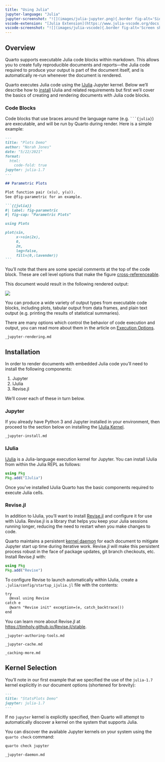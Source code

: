 ```yaml
---
title: "Using Julia"
jupyter-language: "Julia"
jupyter-screenshot: "![](images/julia-jupyter.png){.border fig-alt='Side-by-side preview of notebook on the left and live preview in the browser on the right.'}"
vscode-extension: "[Julia Extension](https://www.julia-vscode.org/docs)"
vscode-screenshot: "![](images/julia-vscode){.border fig-alt='Screen shot of VS Code with quarto document containing Julia code on the left, the output of a plot from the Julia code on the right, and the Quarto Help pane at the bottom.'}"
---
```


## Overview

Quarto supports executable Julia code blocks within markdown. This allows you to create fully reproducible documents and reports---the Julia code required to produce your output is part of the document itself, and is automatically re-run whenever the document is rendered.

Quarto executes Julia code using the [IJulia](https://github.com/JuliaLang/IJulia.jl) Jupyter kernel. Below we'll describe how to [install](#installation) IJulia and related requirements but first we'll cover the basics of creating and rendering documents with Julia code blocks.

### Code Blocks

Code blocks that use braces around the language name (e.g. ```` ```{julia} ````) are executable, and will be run by Quarto during render. Here is a simple example:

```` markdown
---
title: "Plots Demo"
author: "Norah Jones"
date: "5/22/2021"
format:
  html:
    code-fold: true
jupyter: julia-1.7
---

## Parametric Plots

Plot function pair (x(u), y(u)). 
See @fig-parametric for an example.

```{{julia}}
#| label: fig-parametric
#| fig-cap: "Parametric Plots"

using Plots

plot(sin, 
     x->sin(2x), 
     0, 
     2π, 
     leg=false, 
     fill=(0,:lavender))
```
````

You'll note that there are some special comments at the top of the code block. These are cell level options that make the figure [cross-referenceable](../authoring/cross-references.qmd).

This document would result in the following rendered output:

![](../../images/hello-julia.png){.border fig-alt="Example Plots Demo output with title, author, date published and main section on Parametric plots which contains text, a toggleable code field, and the output of the plot, with the caption Figure 1 Parametric Plots."}

You can produce a wide variety of output types from executable code blocks, including plots, tabular output from data frames, and plain text output (e.g. printing the results of statistical summaries).

There are many options which control the behavior of code execution and output, you can read more about them in the article on [Execution Options](execution-options.qmd).

``` include
_jupyter-rendering.md
```

## Installation {#installation}

In order to render documents with embedded Julia code you'll need to install the following components:

1)  Jupyter
2)  IJulia
3)  Revise.jl

We'll cover each of these in turn below.

### Jupyter

If you already have Python 3 and Jupyter installed in your environment, then proceed to the section below on installing the [IJulia Kernel](#ijulia).

``` include
_jupyter-install.md
```

### IJulia {#ijulia}

[IJulia](https://julialang.github.io/IJulia.jl/stable) is a Julia-language execution kernel for Jupyter. You can install IJulia from within the Julia REPL as follows:

``` julia
using Pkg
Pkg.add("IJulia")
```

Once you've installed IJulia Quarto has the basic components required to execute Julia cells.

### Revise.jl

In addition to IJulia, you'll want to install [Revise.jl](https://timholy.github.io/Revise.jl/stable) and configure it for use with IJulia. Revise.jl is a library that helps you keep your Julia sessions running longer, reducing the need to restart when you make changes to code.

Quarto maintains a persistent [kernel daemon](#kernel-daemon) for each document to mitigate Jupyter start up time during iterative work. Revise.jl will make this persistent process robust in the face of package updates, git branch checkouts, etc. Install Revise.jl with:

``` julia
using Pkg
Pkg.add("Revise")
```

To configure Revise to launch automatically within IJulia, create a `.julia/config/startup_ijulia.jl` file with the contents:

``` default
try
  @eval using Revise
catch e
  @warn "Revise init" exception=(e, catch_backtrace())
end
```

You can learn more about Revise.jl at <https://timholy.github.io/Revise.jl/stable>.

``` include
_jupyter-authoring-tools.md
```

``` include
_jupyter-cache.md
```

``` include
_caching-more.md
```

## Kernel Selection

You'll note in our first example that we specified the use of the `julia-1.7` kernel explicitly in our document options (shortened for brevity):

``` markdown
---
title: "StatsPlots Demo"
jupyter: julia-1.7
---
```

If no `jupyter` kernel is explicitly specified, then Quarto will attempt to automatically discover a kernel on the system that supports Julia.

You can discover the available Jupyter kernels on your system using the `quarto check` command:

```.bash
quarto check jupyter
```

``` include
_jupyter-daemon.md
```

